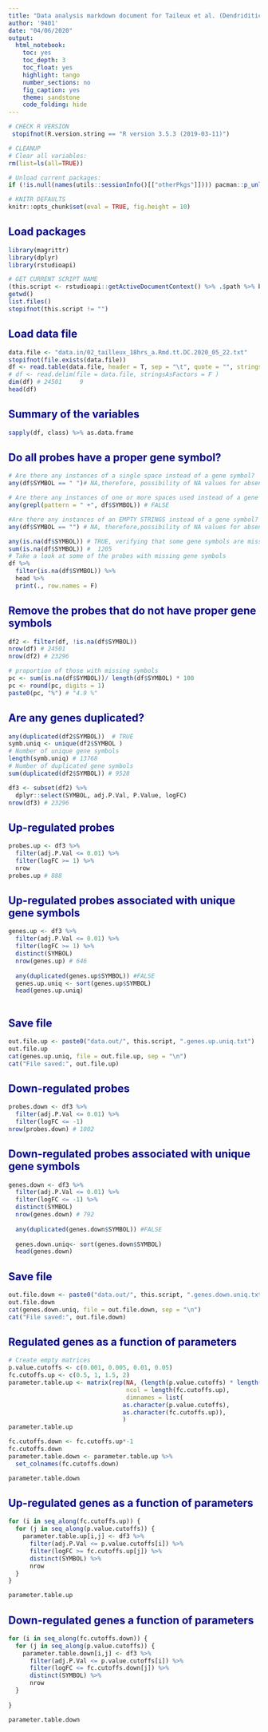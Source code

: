 ```yaml
---
title: "Data analysis markdown document for Taileux et al. (Dendriditic cells)."
author: '9401'
date: "04/06/2020"
output:
  html_notebook:
    toc: yes
    toc_depth: 3
    toc_float: yes
    highlight: tango
    number_sections: no
    fig_caption: yes
    theme: sandstone
    code_folding: hide
---
```


  
<style>
h1 {background: darkblue;color: white;padding-left: 7px;}
h2 {color: darkblue;}
.code-folding-btn {display: none;}
</style>
  
<script>
  function show_span(id) {
    var x = document.getElementById(id);
    if (x.style.display === 'none') {
      x.style.display = 'inline';
    } else {
      x.style.display = 'none';
    }
  }
function myFunction(id) {
  var x = document.getElementById(id);
  if (x.style.display === 'none') {
    x.style.display = 'block';
  } else {
    x.style.display = 'none';
  }
}
</script>

```r
# CHECK R VERSION
 stopifnot(R.version.string == "R version 3.5.3 (2019-03-11)")

# CLEANUP
# Clear all variables:
rm(list=ls(all=TRUE))

# Unload current packages:
if (!is.null(names(utils::sessionInfo()[["otherPkgs"]]))) pacman::p_unload("all") 
```

```r
# KNITR DEFAULTS
knitr::opts_chunk$set(eval = TRUE, fig.height = 10)
```

## Load packages
```r
library(magrittr)
library(dplyr)
library(rstudioapi)
```


```r

# GET CURRENT SCRIPT NAME
(this.script <- rstudioapi::getActiveDocumentContext() %>% .$path %>% basename)
getwd()
list.files()
stopifnot(this.script != "")
```

## Load data file
```r
data.file <- "data.in/02_tailleux_18hrs_a.Rmd.tt.DC.2020_05_22.txt"
stopifnot(file.exists(data.file))
df <- read.table(data.file, header = T, sep = "\t", quote = "", stringsAsFactors = F)
# df <- read.delim(file = data.file, stringsAsFactors = F )
dim(df) # 24501     9   
head(df)
```

## Summary of the variables
```r
sapply(df, class) %>% as.data.frame
```

## Do all probes have a proper gene symbol?
```r

# Are there any instances of a single space instead of a gene symbol?
any(df$SYMBOL == " ")# NA,therefore, possibility of NA values for absent gene symbols

# Are there any instances of one or more spaces used instead of a gene symbol?
any(grepl(pattern = " +", df$SYMBOL)) # FALSE 

#Are there any instances of an EMPTY STRINGS instead of a gene symbol?
any(df$SYMBOL == "") # NA, therefore,possibility of NA values for absent gene symbols 

any(is.na(df$SYMBOL)) # TRUE, verifying that some gene symbols are missing.
sum(is.na(df$SYMBOL)) #  1205
# Take a look at some of the probes with missing gene symbols
df %>%
  filter(is.na(df$SYMBOL)) %>%
  head %>%
  print(., row.names = F)
```

## Remove the probes that do not have proper gene symbols
```r
df2 <- filter(df, !is.na(df$SYMBOL))
nrow(df) # 24501
nrow(df2) # 23296

# proportion of those with missing symbols
pc <- sum(is.na(df$SYMBOL))/ length(df$SYMBOL) * 100
pc <- round(pc, digits = 1)
paste0(pc, "%") # "4.9 %"

```

## Are any genes duplicated?
```r
any(duplicated(df2$SYMBOL))  # TRUE
symb.uniq <- unique(df2$SYMBOL ) 
# Number of unique gene symbols
length(symb.uniq) # 13768 
# Number of duplicated gene symbols
sum(duplicated(df2$SYMBOL)) # 9528

```

```r
df3 <- subset(df2) %>% 
  dplyr::select(SYMBOL, adj.P.Val, P.Value, logFC)
nrow(df3) # 23296

```

## Up-regulated probes 
```r
probes.up <- df3 %>%
  filter(adj.P.Val <= 0.01) %>%
  filter(logFC >= 1) %>%
  nrow
probes.up # 888
```

## Up-regulated probes associated with unique gene symbols
```r
genes.up <- df3 %>%
  filter(adj.P.Val <= 0.01) %>%
  filter(logFC >= 1) %>%
  distinct(SYMBOL)
  nrow(genes.up) # 646
  
  any(duplicated(genes.up$SYMBOL)) #FALSE
  genes.up.uniq <- sort(genes.up$SYMBOL)
  head(genes.up.uniq)
  
```

## Save file
```r
out.file.up <- paste0("data.out/", this.script, ".genes.up.uniq.txt")
out.file.up
cat(genes.up.uniq, file = out.file.up, sep = "\n")
cat("File saved:", out.file.up)

```

## Down-regulated probes 
```r
probes.down <- df3 %>%
  filter(adj.P.Val <= 0.01) %>%
  filter(logFC <= -1) 
nrow(probes.down) # 1002
```


## Down-regulated probes associated with unique gene symbols
```r

genes.down <- df3 %>%
  filter(adj.P.Val <= 0.01) %>%
  filter(logFC <= -1) %>%
  distinct(SYMBOL)
  nrow(genes.down) # 792
  
  any(duplicated(genes.down$SYMBOL)) #FALSE
  
  genes.down.uniq<- sort(genes.down$SYMBOL)
  head(genes.down)
```

## Save file
```r

out.file.down <- paste0("data.out/", this.script, ".genes.down.uniq.txt")
out.file.down
cat(genes.down.uniq, file = out.file.down, sep = "\n")
cat("File saved:", out.file.down)

```

## Regulated genes as a function of parameters
```r
# Create empty matrices
p.value.cutoffs <- c(0.001, 0.005, 0.01, 0.05)
fc.cutoffs.up <- c(0.5, 1, 1.5, 2)
parameter.table.up <- matrix(rep(NA, (length(p.value.cutoffs) * length(fc.cutoffs.up))),
                                 ncol = length(fc.cutoffs.up),
                                 dimnames = list(
                                as.character(p.value.cutoffs),
                                as.character(fc.cutoffs.up)),
                                )
parameter.table.up

fc.cutoffs.down <- fc.cutoffs.up*-1
fc.cutoffs.down
parameter.table.down <- parameter.table.up %>%
  set_colnames(fc.cutoffs.down)

parameter.table.down
```

## Up-regulated genes as a function of parameters
```r
for (i in seq_along(fc.cutoffs.up)) {
  for (j in seq_along(p.value.cutoffs)) {
    parameter.table.up[i,j] <- df3 %>%
      filter(adj.P.Val <= p.value.cutoffs[i]) %>%
      filter(logFC >= fc.cutoffs.up[j]) %>%
      distinct(SYMBOL) %>%
      nrow
  }
}

parameter.table.up
```

## Down-regulated genes a function of parameters
```r

for (i in seq_along(fc.cutoffs.down)) {
  for (j in seq_along(p.value.cutoffs)) {
    parameter.table.down[i,j] <- df3 %>%
      filter(adj.P.Val <= p.value.cutoffs[i]) %>%
      filter(logFC <= fc.cutoffs.down[j]) %>%
      distinct(SYMBOL) %>%
      nrow
  }
  
}

parameter.table.down

```




